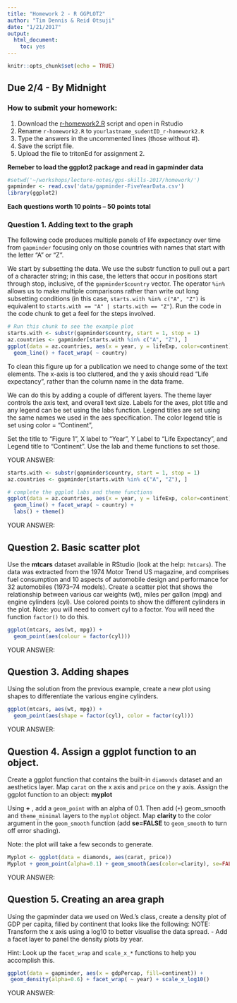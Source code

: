 ```yaml
---
title: "Homework 2 - R GGPLOT2"
author: "Tim Dennis & Reid Otsuji"
date: "1/21/2017"
output: 
  html_document: 
    toc: yes
---
```


```r
knitr::opts_chunk$set(echo = TRUE)
```

## Due 2/4 - By Midnight 

### How to submit your homework:
1. Download the [r-homework2.R](r-homework2.R) script and open in Rstudio
2. Rename `r-homework2.R` to `yourlastname_sudentID_r-homework2.R`
3. Type the answers in the uncommented lines (those without #). 
4. Save the script file.
5. Upload the file to tritonEd for assignment 2.  


**Remeber to load the ggplot2 package and read in gapminder data**

```r
#setwd('~/workshops/lecture-notes/gps-skills-2017/homework/')
gapminder <- read.csv('data/gapminder-FiveYearData.csv')
library(ggplot2)
```

**Each questions worth 10 points -- 50 points total**


### Question 1. Adding text to the graph

The following code produces multiple panels of life expectancy over time from `gapminder` focusing only on those countries with names that start with the letter “A” or “Z”.

We start by subsetting the data. We use the substr function to pull out a part of a character string; in this case, the letters that occur in positions start through stop, inclusive, of the `gapminder$country` vector. The operator `%in%` allows us to make multiple comparisons rather than write out long subsetting conditions (in this case, `starts.with %in% c("A", "Z")` is equivalent to `starts.with == "A" | starts.with == "Z"`). Run the code in the code chunk to get a feel for the steps involved.

```r
# Run this chunk to see the example plot
starts.with <- substr(gapminder$country, start = 1, stop = 1)
az.countries <- gapminder[starts.with %in% c("A", "Z"), ]
ggplot(data = az.countries, aes(x = year, y = lifeExp, color=continent)) +
  geom_line() + facet_wrap( ~ country)
```

To clean this figure up for a publication we need to change some of the text elements. The x-axis is too cluttered, and the y axis should read “Life expectancy”, rather than the column name in the data frame.

We can do this by adding a couple of different layers. The theme layer controls the axis text, and overall text size. Labels for the axes, plot title and any legend can be set using the labs function. Legend titles are set using the same names we used in the aes specification. The color legend title is set using color = "Continent",

Set the title to "Figure 1", X label to "Year", Y Label to "Life Expectancy", and Legend title to "Continent". Use the lab and theme functions to set those.


YOUR ANSWER:
```r
starts.with <- substr(gapminder$country, start = 1, stop = 1)
az.countries <- gapminder[starts.with %in% c("A", "Z"), ]

# complete the ggplot labs and theme functions
ggplot(data = az.countries, aes(x = year, y = lifeExp, color=continent)) +
  geom_line() + facet_wrap( ~ country) + 
  labs() + theme()
```

YOUR ANSWER: 

## Question 2. Basic scatter plot

Use the **mtcars** dataset available in RStudio (look at the help: `?mtcars`).  The data was extracted from the 1974 Motor Trend US magazine, and comprises fuel consumption and 10 aspects of automobile design and performance for 32 automobiles (1973–74 models).   Create a scatter plot that shows the relationship between various car weights (wt), miles per gallon (mpg) and engine cylinders (cyl). Use colored points to show the different cylinders in the plot. Note: you will need to convert cyl to a factor. You will need the function `factor()` to do this. 


```r
ggplot(mtcars, aes(wt, mpg)) + 
  geom_point(aes(colour = factor(cyl)))
```

YOUR ANSWER: 

## Question 3. Adding shapes

Using the solution from the previous example, create a new plot using shapes to differentiate the various engine cylinders.  


```r
ggplot(mtcars, aes(wt, mpg)) + 
  geom_point(aes(shape = factor(cyl), color = factor(cyl)))
```

YOUR ANSWER: 

## Question 4. Assign a ggplot function to an object.

Create a ggplot function that contains the built-in `diamonds` dataset and an aesthetics layer.  Map `carat` on the x axis and `price` on the y axis.  Assign the ggplot function to an object: **myplot**

Using **+** , add a `geom_point` with an alpha of 0.1. Then add (`+`) geom_smooth and `theme_minimal` layers to the `myplot` object.  Map **clarity** to the color argument in the `geom_smooth` function (add **se=FALSE** to `geom_smooth` to turn off error shading). 
 
Note: the plot will take a few seconds to generate. 



```r
Myplot <- ggplot(data = diamonds, aes(carat, price))
Myplot + geom_point(alpha=0.1) + geom_smooth(aes(color=clarity), se=FALSE) + theme_minimal()
```

YOUR ANSWER: 

## Question 5. Creating an area graph

Using the gapminder data we used on Wed.’s class, create a density plot of GDP per capita, filled by continent
that looks like the following: 
NOTE: Transform the x axis using a log10 to better visualise the data spread. - Add a facet layer to panel the density plots by year. 

Hint: Look up the `facet_wrap` and `scale_x_*` functions to help you accomplish this. 


```r
ggplot(data = gapminder, aes(x = gdpPercap, fill=continent)) +
 geom_density(alpha=0.6) + facet_wrap( ~ year) + scale_x_log10()
```

YOUR ANSWER: 
